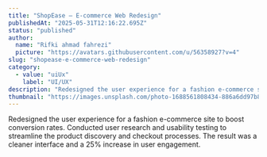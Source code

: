 ```yaml
---
title: "ShopEase – E-commerce Web Redesign"
publishedAt: "2025-05-31T12:16:22.695Z"
status: "published"
author:
  name: "Rifki ahmad fahrezi"
  picture: "https://avatars.githubusercontent.com/u/56358927?v=4"
slug: "shopease-e-commerce-web-redesign"
category:
  - value: "uiUx"
    label: "UI/UX"
description: "Redesigned the user experience for a fashion e-commerce site to boost conversion rates. Conducted user research and usability testing to streamline the product discovery and checkout processes. The result was a cleaner interface and a 25% increase in user engagement."
thumbnail: "https://images.unsplash.com/photo-1688561808434-886a6dd97b8c?q=80&w=2070&auto=format&fit=crop&ixlib=rb-4.1.0&ixid=M3wxMjA3fDB8MHxwaG90by1wYWdlfHx8fGVufDB8fHx8fA%3D%3D"
---
```


Redesigned the user experience for a fashion e-commerce site to boost conversion rates. Conducted user research and usability testing to streamline the product discovery and checkout processes. The result was a cleaner interface and a 25% increase in user engagement.